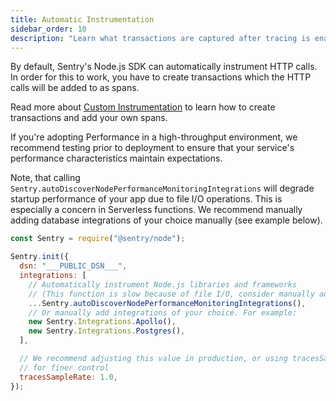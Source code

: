 ```yaml
---
title: Automatic Instrumentation
sidebar_order: 10
description: "Learn what transactions are captured after tracing is enabled."
---
```


By default, Sentry's Node.js SDK can automatically instrument HTTP calls.
In order for this to work, you have to create transactions which the HTTP calls will be added to as spans.

Read more about [Custom Instrumentation](./../custom-instrumentation/) to learn how to create transactions and add your own spans.

<Note>

If you're adopting Performance in a high-throughput environment, we recommend testing prior to deployment to ensure that your service's performance characteristics maintain expectations.

Note, that calling `Sentry.autoDiscoverNodePerformanceMonitoringIntegrations` will degrade startup performance of your app due to file I/O operations.
This is especially a concern in Serverless functions.
We recommend manually adding <PlatformLink to="/performance/database" >database integrations</PlatformLink> of your choice manually (see example below).

</Note>

<SignInNote />

```javascript
const Sentry = require("@sentry/node");

Sentry.init({
  dsn: "___PUBLIC_DSN___",
  integrations: [
    // Automatically instrument Node.js libraries and frameworks
    // (This function is slow because of file I/O, consider manually adding additional integrations instead)
    ...Sentry.autoDiscoverNodePerformanceMonitoringIntegrations(),
    // Or manually add integrations of your choice. For example:
    new Sentry.Integrations.Apollo(),
    new Sentry.Integrations.Postgres(),
  ],

  // We recommend adjusting this value in production, or using tracesSampler
  // for finer control
  tracesSampleRate: 1.0,
});
```
